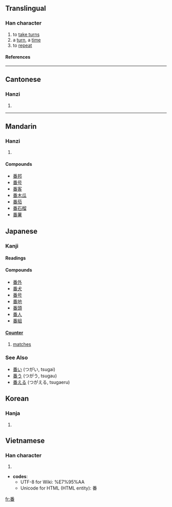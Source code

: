{{see|蹯}}

==Translingual==
===Han character===
{{Han char|rn=102|rad=田|as=07|sn=12|four=2060<sub>9</sub>|canj=竹木田 (HDW)}}
# to [[take turns]]
# a [[turn]], a [[time]]
# to [[repeat]]
====References====
{{Han ref|kx=0763.050|dkj=21858|dj=1172.170|hdz=42543.040|uh=756A (U+756A)|ud=30058|bh=B566|bd=46438}}
----
==Cantonese==
===Hanzi===
{{yue-hanzi|jyut=|y=faan1, pun1}}
# {{defn|Cantonese}}
----
==Mandarin==
===Hanzi===
{{cmn-hanzi|pin=[[bō]] (bo1), [[fān]] (fan1), [[fán]] (fan2), [[pān]] (pan1), [[pán]] (pan2), [[pí]] (pi2), [[pó]] (po2)|wg=po<sup>1</sup>, fan<sup>1</sup>, fan<sup>2</sup>, p'an<sup>1</sup>, p'an<sup>2</sup>, p'i<sup>2</sup>, p'o<sup>2</sup>}}
# {{defn|Mandarin}}

====Compounds====
*[[番邦]]
*[[番号]]
*[[番客]]
*[[番木瓜]]
*[[番茄]]
*[[番石榴]]
*[[番薯]]




== Japanese ==
===Kanji===
{{ja-kanji|grade=2|rs=田07}}
====Readings====
{{ja-readings|on=[[ばん]] ([[ban]]), [[はん]] ([[han]])|kun=[[つがい]] ([[tsugai]]), [[つがう]] ([[tsugau]]), [[つがえる]] ([[tsugaeru]])}}

====Compounds====
*[[番外]]
*[[番犬]]
*[[番号]]
*[[番地]]
*[[番頭]]
*[[番人]]
*[[番組]]

====[[助数詞|Counter]]====  
{{ja-counter| kana=ばん | romaji=ban | index=はん' }}  

# {{cattag|sports}} [[match]]es

===See Also===
*[[番い]] (つがい, tsugai)
*[[番う]] (つがう, tsugau)
*[[番える]] (つがえる, tsugaeru)

==Korean==
===Hanja===
{{ko-hanja|hangeul=[[번]], [[반]]|eumhun=|rv=beon, ban|mr=pŏn, pan|y=pen, pan}}
# {{defn|Korean}}

==Vietnamese==
===Han character===
{{vi-hantu|phiên, phan, dẻo phen }}
# {{defn|Vietnamese}}


* '''codes''':
** UTF-8 for Wiki: <nowiki>%E7%95%AA</nowiki>
** Unicode for HTML (HTML entity): &#30058;

[[fr:番]]